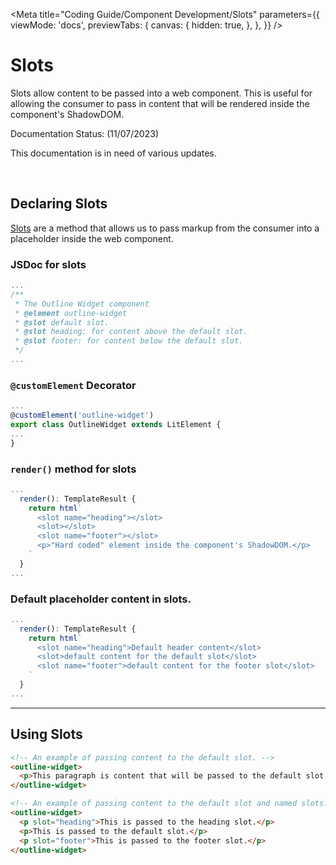 
<Meta
  title="Coding Guide/Component Development/Slots"
  parameters={{
    viewMode: 'docs',
    previewTabs: {
      canvas: {
        hidden: true,
      },
    },
  }}
/>

# Slots
Slots allow content to be passed into a web component. 
This is useful for allowing the consumer to pass in content that will be rendered inside the component's ShadowDOM.

<outline-core-alert status="warning">
  <span slot="header">Documentation Status: (11/07/2023)</span>
  <p>This documentation is in need of various updates.</p>
</outline-core-alert>
<br />

## Declaring Slots

[Slots](https://lit.dev/docs/components/shadow-dom/#slots) are a method that allows us to pass markup from the consumer into a placeholder inside the web component.

### JSDoc for slots

```typescript
... 
/** 
 * The Outline Widget component 
 * @element outline-widget 
 * @slot default slot. 
 * @slot heading: for content above the default slot. 
 * @slot footer: for content below the default slot. 
 */ 
...
```

### `@customElement` Decorator

```typescript
... 
@customElement('outline-widget') 
export class OutlineWidget extends LitElement { 
... 
}
```

### `render()` method for slots

```typescript
...
  render(): TemplateResult { 
    return html`
      <slot name="heading"></slot>
      <slot></slot>
      <slot name="footer"></slot>
      <p>"Hard coded" element inside the component's ShadowDOM.</p>
    ` 
  }
...  
```

### Default placeholder content in slots.

```typescript
...
  render(): TemplateResult { 
    return html`
      <slot name="heading">Default header content</slot>
      <slot>default content for the default slot</slot>
      <slot name="footer">default content for the footer slot</slot>
    ` 
  }
...
```
<hr />

## Using Slots

```html
<!-- An example of passing content to the default slot. -->
<outline-widget>
  <p>This paragraph is content that will be passed to the default slot in the component.</p>
</outline-widget>

<!-- An example of passing content to the default slot and named slots. -->
<outline-widget>
  <p slot="heading">This is passed to the heading slot.</p>
  <p>This is passed to the default slot.</p>
  <p slot="footer">This is passed to the footer slot.</p>
</outline-widget>
```
